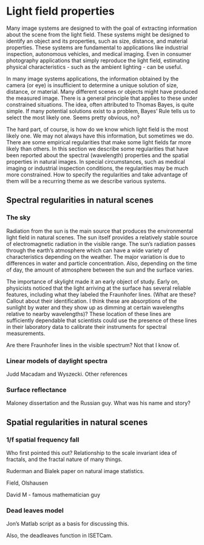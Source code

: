 # Light field properties {#sec-lightfield-properties}
Many image systems are designed to with the goal of extracting information about the scene from the light field. These systems might be designed to identify an object and its properties, such as size, distance, and material properties. These systems are fundamental to applications like industrial inspection, autonomous vehicles, and medical imaging. Even in consumer photography applications that simply reproduce the light field, estimating physical characteristics - such as the ambient lighting - can be useful.

In many image systems applications, the information obtained by the camera (or eye) is insufficient to determine a unique solution of size, distance, or material. Many different scenes or objects might have produced the measured image. There is a general principle that applies to these under constrained situations. The idea, often attributed to Thomas Bayes, is quite simple. If many potential solutions exist to a problem, Bayes' Rule tells us to select the most likely one.  Seems pretty obvious, no?

The hard part, of course, is how do we know which light field is the most likely one.  We may not always have this information, but sometimes we do.  There are some empirical regularities  that make some light fields far more likely than others. In this section we describe some regularities that have been reported about the spectral (wavelength) properties and the spatial properties in natural images. In special circumstances, such as medical imaging or industrial inspection conditions, the regularities may be much more constrained. How to specify the regularities and take advantage of them will be a recurring theme as we describe various systems.

## Spectral regularities in natural scenes

### The sky
Radiation from the sun is the main source that produces the environmental light field in natural scenes. The sun itself provides a relatively stable source of electromagnetic radiation in the visible range. The sun's radiation passes through the earth's atmosphere which can have a wide variety of characteristics depending on the weather.  The major variation is due to differences in water and particle concentration. Also, depending on the time of day, the amount of atmosphere between the sun and the surface varies. 

The importance of skylight made it an early object of study.  Early on, physicists noticed that the light arriving at the surface has several reliable features, including what they labeled the Fraunhofer lines.  (What are these?  Callout about their identification.  I think these are absorptions of the sunlight by water and they show up as dimming at certain wavelengths relative to nearby wavelengths)?  These location of these lines are sufficiently dependable that scientists could use the presence of these lines in their laboratory data to calibrate their instruments for spectral measurements.  

Are there Fraunhofer lines in the visible spectrum?  Not that I know of.

### Linear models of daylight spectra

Judd Macadam and Wyszecki.  Other references

<!--# Moonlight regularities.  Used for space travel.https://chatgpt.com/share/67410dd0-ff54-8002-9b73-65294a849fe6  “The Potential of Moonlight Remote Sensing: A Systematic Assessment” explores the potential of using moonlight in remote sensing for nighttime Earth observation. The study uses data from VIIRS, the ISS, and UAV systems to evaluate moonlight’s capabilities.“Simulation Study of the Lunar Spectral Irradiances and the Earth-Based Moon Observation Geometry” focuses on modeling the spectral irradiance of moonlight using the Hapke model and its applications in satellite radiometric calibration.-->

### Surface reflectance
Maloney dissertation and the Russian guy.  What was his name and story?

## Spatial regularities in natural scenes

### 1/f spatial frequency fall
Who first pointed this out?  Relationship to the scale invariant idea of fractals, and the fractal nature of many things.

Ruderman and Bialek paper on natural image statistics.

Field, Olshausen

David M - famous mathematician guy



### Dead leaves model

Jon's Matlab script as a basis for discussing this.

Also, the deadleaves function in ISETCam.
